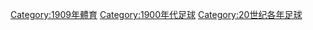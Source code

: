{{Catnav|頁面分類|...|每年體育|1900年代體育|1909年體育}}
{{Commonscat|1909 in association football}}

[[Category:1909年體育|Category:1909年體育]]
[[Category:1900年代足球|Category:1900年代足球]]
[[Category:20世纪各年足球|Category:20世纪各年足球]]